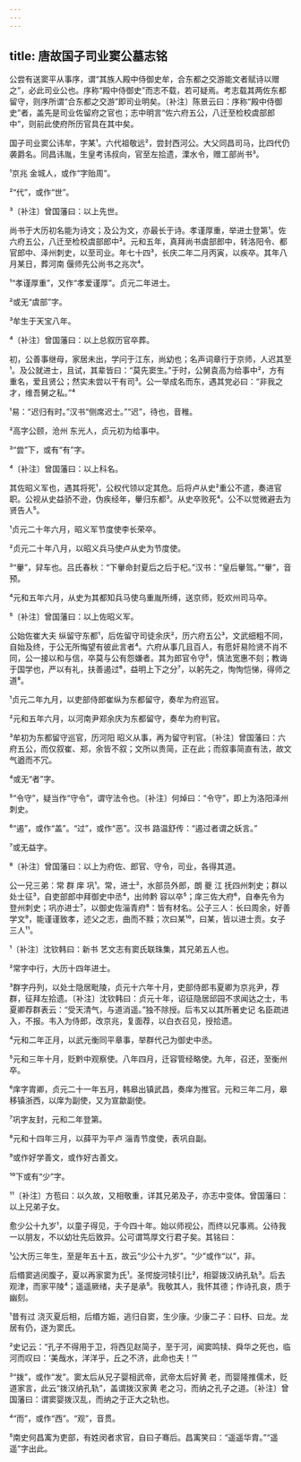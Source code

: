 ```yaml
---
---
---
```

title: 唐故国子司业窦公墓志铭
---







公尝有送窦平从事序，谓“其族人殿中侍御史牟，合东都之交游能文者赋诗以赠之”，必此司业公也。序称“殿中侍御史”而志不载，若可疑焉。考志载其两佐东都留守，则序所谓“合东都之交游”即司业明矣。〔补注〕陈景云曰：序称“殿中侍御史”者，盖先是司业佐留府之官也；志中明言“佐六府五公，八迁至检校虞部郎中”，则前此使府所历官具在其中矣。

国子司业窦公讳牟，字某¹。六代祖敬远²，尝封西河公。大父同昌司马，比四代仍袭爵名。同昌讳胤，生皇考讳叔向，官至左拾遗，溧水令，赠工部尚书³。

¹京兆 金城人，或作“字贻周”。

²“代”，或作“世”。

³〔补注〕曾国藩曰：以上先世。

尚书于大历初名能为诗文；及公为文，亦最长于诗。孝谨厚重，举进士登第¹。佐六府五公，八迁至检校虞部郎中²。元和五年，真拜尚书虞部郎中，转洛阳令、都官郎中、泽州刺史，以至司业。年七十四³，长庆二年二月丙寅，以疾卒。其年八月某日，葬河南 偃师先公尚书之兆次⁴。

¹“孝谨厚重”，又作“孝爱谨厚”。贞元二年进士。

²或无“虞部”字。

³牟生于天宝八年。

⁴〔补注〕曾国藩曰：以上总叙历官卒葬。

初，公善事继母，家居未出，学问于江东，尚幼也；名声词章行于京师，人迟其至¹。及公就进士，且试，其辈皆曰：“莫先窦生。”于时，公舅袁高为给事中²，方有重名，爱且贤公；然实未尝以干有司³。公一举成名而东，遇其党必曰：“非我之才，维吾舅之私。”⁴

¹易：“迟归有时。”汉书“侧席迟士。”“迟”，待也，音稚。

²高字公颐，沧州 东光人，贞元初为给事中。

³“尝”下，或有“有”字。

⁴〔补注〕曾国藩曰：以上科名。

其佐昭义军也，遇其将死¹，公权代领以定其危。后将卢从史²重公不遣，奏进官职。公视从史益骄不逊，伪疾经年，轝归东都³。从史卒败死⁴。公不以觉微避去为贤告人⁵。

¹贞元二十年六月，昭义军节度使李长荣卒。

²贞元二十年八月，以昭义兵马使卢从史为节度使。

³“轝”，舁车也。吕氏春秋：“下轝命封夏后之后于杞。”汉书：“皇后轝驾。”“轝”，音预。

⁴元和五年六月，从史为其都知兵马使乌重胤所缚，送京师，贬欢州司马卒。

⁵〔补注〕曾国藩曰：以上佐昭义军。

公始佐崔大夫 纵留守东都¹，后佐留守司徒余庆²，历六府五公³，文武细粗不同，自始及终，于公无所悔望有彼此言者⁴。六府从事几且百人，有愿奸易险贤不肖不同，公一接以和与信，卒莫与公有怨嫌者。其为郎官令守⁵，慎法宽惠不刻；教诲于国学也，严以有礼，扶善遏过⁶，益明上下之分⁷，以躬先之，恂恂恺悌，得师之道⁸。

¹贞元二年九月，以吏部侍郎崔纵为东都留守，奏牟为府巡官。

²元和五年六月，以河南尹郑余庆为东都留守，奏牟为府判官。

³牟初为东都留守巡官，历河阳 昭义从事，再为留守判官。〔补注〕曾国藩曰：六府五公，而仅叙崔、郑，余皆不叙；文所以贵简，正在此；而叙事简直有法，故文气遒而不冗。

⁴或无“者”字。

⁵“令守”，疑当作“守令”，谓守法令也。〔补注〕何焯曰：“令守”，即上为洛阳泽州刺史。

⁶“遏”，或作“盖”。“过”，或作“恶”。汉书 路温舒传：“遏过者谓之妖言。”

⁷或无益字。

⁸〔补注〕曾国藩曰：以上为府佐、郎官、守令，司业，各得其道。

公一兄三弟：常 群 庠 巩¹。常，进士²，水部员外郎，朗 夔 江 抚四州刺史；群以处士征³，自吏部郎中拜御史中丞⁴，出帅黔 容以卒⁵；庠三佐大府⁶，自奉先令为登州刺史；巩亦进士⁷，以御史佐淄青府⁸：皆有材名。公子三人：长曰周余，好善学文⁹，能谨谨致孝，述父之志，曲而不黩；次曰某¹⁰，曰某，皆以进士贡。女子三人¹¹。

¹〔补注〕沈钦韩曰：新书 艺文志有窦氏联珠集，其兄弟五人也。

²常字中行，大历十四年进士。

³群字丹列，以处士隐居毗陵，贞元十六年十月，吏部侍郎韦夏卿为京兆尹，荐群，征拜左拾遗。〔补注〕沈钦韩曰：贞元十年，诏征隐居邱园不求闻达之士，韦夏卿荐群表云：“受天清气，与道消遥。”独不除授。后韦又以其所著史记 名臣疏进入，不报。韦入为侍郎，改京兆，复面荐，以白衣召见，授拾遗。

⁴元和二年正月，以武元衡同平章事，举群代己为御史中丞。

⁵元和三年十月，贬黔中观察使。八年四月，迁容管经略使。九年，召还，至衡州卒。

⁶庠字胄卿，贞元二十一年五月，韩皋出镇武昌，奏庠为推官。元和三年二月，皋移镇浙西，以庠为副使，又为宣歙副使。

⁷巩字友封，元和二年登第。

⁸元和十四年三月，以薛平为平卢 淄青节度使，表巩自副。

⁹或作好学善文，或作好古善文。

¹⁰下或有“少”字。

¹¹〔补注〕方苞曰：以久故，又相敬重，详其兄弟及子，亦志中变体。曾国藩曰：以上兄弟子女。

愈少公十九岁¹，以童子得见，于今四十年。始以师视公，而终以兄事焉。公待我一以朋友，不以幼壮先后致异。公可谓笃厚文行君子矣。其铭曰：

¹公大历三年生，至是年五十五，故云“少公十九岁”。“少”或作“以”，非。

后缗窦逃闵腹子，夏以再家窦为氏¹。圣愕旋河犊引比²，相婴拨汉纳孔轨³。后去观津，而家平陵⁴；遥遥厥绪，夫子是承⁵。我敬其人，我怀其德；作诗孔哀，质于幽刻。

¹昔有过 浇灭夏后相，后缗方娠，逃归自窦，生少康。少康二子：曰杼、曰龙。龙居有仍，遂为窦氏。

²史记云：“孔子不得用于卫，将西见赵简子，至于河，闻窦鸣犊、舜华之死也，临河而叹曰：‘美哉水，洋洋乎，丘之不济，此命也夫！’”

³“拨”，或作“发”。窦太后从兄子婴相武帝，武帝太后好黄 老，而婴隆推儒术，贬道家言，此云“拨汉纳孔轨”，盖谓拨汉家黄 老之习，而纳之孔子之道。〔补注〕曾国藩曰：谓窦婴拨汉乱，而纳之于正大之轨也。

⁴“而”，或作“西”。“观”，音贯。

⁵南史何昌㝢为吏部，有姓闵者求官，自曰子骞后。昌㝢笑曰：“遥遥华胄。”“遥遥”字出此。